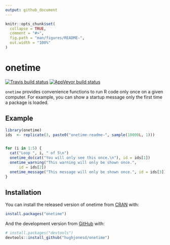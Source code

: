 ```yaml
---
output: github_document
---
```


<!-- README.md is generated from README.Rmd. Please edit that file -->

```r
knitr::opts_chunk$set(
  collapse = TRUE,
  comment = "#>",
  fig.path = "man/figures/README-",
  out.width = "100%"
)
```

# onetime

<!-- badges: start -->
[![Travis build status](https://travis-ci.org/hughjonesd/onetime.svg?branch=master)](https://travis-ci.org/hughjonesd/onetime)
[![AppVeyor build status](https://ci.appveyor.com/api/projects/status/github/hughjonesd/onetime?branch=master&svg=true)](https://ci.appveyor.com/project/hughjonesd/onetime)
<!-- badges: end -->

`onetime` provides convenience functions to run R code only once on a given
computer. For example, you can show a startup message only the first time a
package is loaded.

## Example

```r
library(onetime)
ids  <- replicate(3, paste0("onetime-readme-", sample(10000L, 1)))


for (i in 1:5) {
  cat("Loop ", i, " of 5\n")
  onetime_do(cat("You will only see this once.\n"), id = ids[1])
  onetime_warning("This warning will only be shown once.", 
      id = ids[2])
  onetime_message("This message will only be shown once.", id = ids[3])
}
```


## Installation

You can install the released version of onetime from [CRAN](https://CRAN.R-project.org) with:

``` r
install.packages("onetime")
```

And the development version from [GitHub](https://github.com/) with:

``` r
# install.packages("devtools")
devtools::install_github("hughjonesd/onetime")
```
